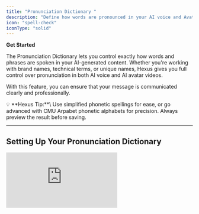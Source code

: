 ```yaml
---
title: "Pronunciation Dictionary "
description: "Define how words are pronounced in your AI voice and Avatar videos for consistent, natural-sounding voice."
icon: "spell-check"
iconType: "solid"
---
```


**Get Started**

The Pronunciation Dictionary lets you control exactly how words and phrases are spoken in your AI-generated content. Whether you're working with brand names, technical terms, or unique names, Hexus gives you full control over pronunciation in both AI voice and AI avatar videos.

With this feature, you can ensure that your message is communicated clearly and professionally.

<Tip>
  💡 **Hexus Tip:**\
   Use simplified phonetic spellings for ease, or go advanced with CMU Arpabet phonetic alphabets for precision. Always preview the result before saving.
</Tip>

---

## **Setting Up Your Pronunciation Dictionary**
<div style={{ position:"relative",width:"100%",paddingTop:"52.5%" }}>
<iframe src="https://app.usehexus.com/embed/How_to_Add_Pronunciation_in_Hexus__aa783200-34fe-4cce-bcda-3bada726d898" title="Hexus Dynamic Personalization" frameborder="0" allow="accelerometer; autoplay; clipboard-write; encrypted-media; gyroscope; picture-in-picture" allowfullscreen style={{ position:"absolute",top:0,left:0,width:"100%",height:"100%" }} />

</div>

1. Click on **Settings** on the left-side panel.
2. Navigate to the **Customization** section.
3. Scroll down to find the Pronunciation**Dictionary**  and click **Add Pronunciation**.
4. Enter your desired **word or phrase** in the text field.
5. Click the **Listen** button to hear how it sounds.
6. Click **Save** to store your changes.

Your custom pronunciation is now active and will automatically apply to AI voiceovers and AI avatar videos.

## **Pronunciation Dictionary Features**

🔊 **Custom word and phrase pronunciation**: Ensure accurate pronunciation of names, brands, or jargon.

🎯 **Automatic usage**: Applies instantly across AI voice and avatar outputs.

🌐 **Supports simplified phonetics and CMU Arpabet**: Use whichever format works best for your team.

## **Building with the Pronunciation Dictionary**

Here’s how to use it effectively in your content creation workflow:

1. Create or open a project using AI voice or avatar.
2. Add your script or video content.
3. Identify any words that require a specific pronunciation.
4. Add them to the Pronunciation Dictionary following the steps above.
5. Preview the results to confirm accuracy.
6. Finalize and publish your project\!

## **Best Use Cases**

- Product names or brand-specific terms
- Industry-specific vocabulary
- Personal names and geographic locations
- Foreign or non-standard words

## **Frequently Asked Questions**

<AccordionGroup>
  <Accordion title="Who can use the Pronunciation Dictionary?">
    The Pronunciation Dictionary is available to customers on **Starter plans and above**. If you're on a Free plan, upgrade to unlock this feature.
  </Accordion>
  <Accordion title="Where do my custom pronunciations apply?">
    Your saved pronunciations are automatically applied to **AI voice** and **AI avatar video** generations across your account.
  </Accordion>
  <Accordion title="Can I update or delete a pronunciation later?">
    Yes\! Just go back to the **Pronunciation Dictionary** under Settings \> Customization. You can **edit** or **remove** any pronunciation entry at any time.
  </Accordion>
  <Accordion title="What if the pronunciation still sounds incorrect after saving?">
    Try adjusting the spelling or using an alternative phonetic version. If it still doesn’t sound right, contact our support team with the word and desired pronunciation, and we’ll help you fine-tune it.
  </Accordion>
</AccordionGroup>